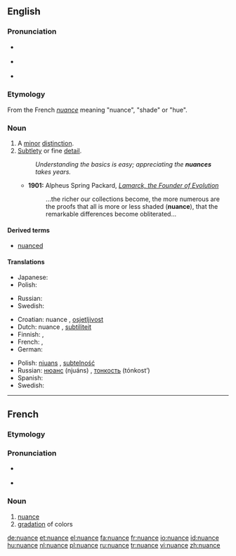 {{was wotd|2007|February|1}}
{{wikipedia|dab=nuance}}
{{also|Nuance}}
==English==

===Pronunciation===
* {{a|RP}} {{IPA|/ˈnjuː.ɑːns/}}
* {{a|GenAm}} {{IPA|/ˈnuː.ɑːns/}}
* {{audio|en-us-nuance.ogg|Audio (US)}}

===Etymology===
From the French ''[[#French|nuance]]'' meaning "nuance", "shade" or "hue".

===Noun===
{{en-noun}}

# A [[minor]] [[distinction]].
# [[subtle|Subtlety]] or fine [[detail]].
#: ''Understanding the basics is easy; appreciating the '''nuances''' takes years.''
#* '''1901:''' Alpheus Spring Packard, ''[http://books.google.com/books?vid=OCLC01513448&id=ZkB59HbB7VYC&pg=PA263&lpg=PA263&dq=nuance+date:1850-1950&as_brr=1 Lamarck, the Founder of Evolution]''
#*: ...the richer our collections become, the more numerous are the proofs that all is more or less shaded ('''nuance'''), that the remarkable differences become obliterated...

====Derived terms====
* [[nuanced]]

====Translations====
{{trans-top|minor distinction}}
* Japanese: {{t|ja|ニュアンス|tr=nyuansu|sc=Jpan}}
* Polish: {{t|pl|niuans|m}}
{{trans-mid}}
* Russian: {{t+|ru|нюанс|m|tr=njuáns}}
* Swedish: {{t-|sv|nyans|c}}
{{trans-bottom}}

{{trans-top|subtlety or fine detail}}
* Croatian: nuance {{f}}, [[osjetljivost]] {{f}}
* Dutch: nuance {{f}}, [[subtiliteit]] {{f}}
* Finnish: {{t+|fi|nyanssi}}, {{t-|fi|vivahde}}
* French: {{t+|fr|nuance|f}}, {{t+|fr|subtilité|f}}
* German: {{t-|de|Nuance|f}}
{{trans-mid}}
* Polish: [[niuans ]] {{m}}, [[subtelność]] {{f}}
* Russian: [[нюанс]] (njuáns) {{m}}, [[тонкость]] (tónkost’) {{f}}
* Spanish: {{t-|es|matiz|f}}
* Swedish: {{t-|sv|nyans|c}}
{{trans-bottom}}

----

==French==

===Etymology===
{{suffix|nuer|ance|lang=fr}}

===Pronunciation===
* {{IPA|/ny.ɑ̃s/|lang=fr}}
*: {{audio|Fr-nuance.ogg|Audio (France)}}
* {{homophones|nuances}}

===Noun===
{{fr-noun|f}}

# [[#Noun|nuance]]
# [[gradation]] of colors

[[de:nuance]]
[[et:nuance]]
[[el:nuance]]
[[fa:nuance]]
[[fr:nuance]]
[[io:nuance]]
[[id:nuance]]
[[hu:nuance]]
[[nl:nuance]]
[[pl:nuance]]
[[ru:nuance]]
[[tr:nuance]]
[[vi:nuance]]
[[zh:nuance]]